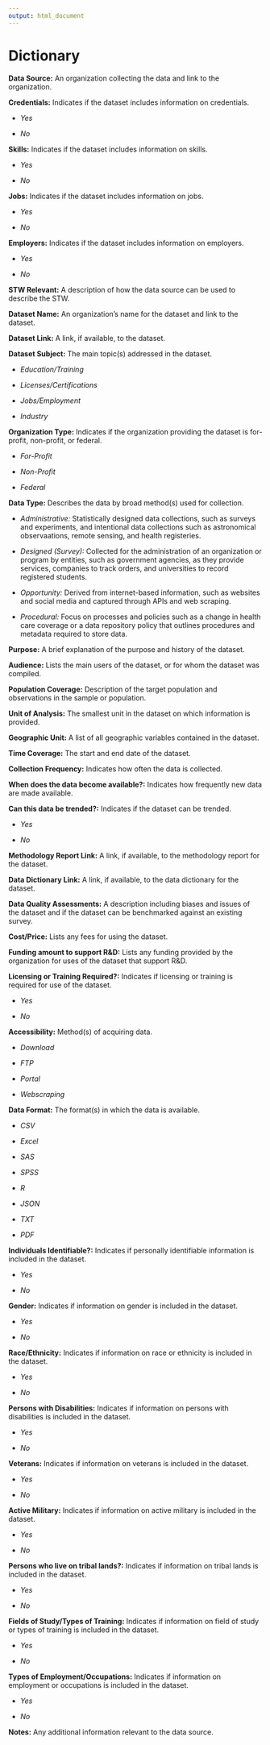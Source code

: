 ```yaml
---
output: html_document
---
```

# Dictionary

__Data Source:__ An organization collecting the data and link to the organization.

__Credentials:__ Indicates if the dataset includes information on credentials.

  - _Yes_
  
  - _No_

__Skills:__ Indicates if the dataset includes information on skills.

  - _Yes_
  
  - _No_

__Jobs:__ Indicates if the dataset includes information on jobs.

  - _Yes_
  
  - _No_

__Employers:__ Indicates if the dataset includes information on employers.

  - _Yes_
  
  - _No_

__STW Relevant:__ A description of how the data source can be used to describe the STW.

__Dataset Name:__ An organization's name for the dataset and link to the dataset.

__Dataset Link:__ A link, if available, to the dataset.

__Dataset Subject:__ The main topic(s) addressed in the dataset.

  - _Education/Training_
  
  - _Licenses/Certifications_
  
  - _Jobs/Employment_
  
  - _Industry_
  
__Organization Type:__ Indicates if the organization providing the dataset is for-profit, non-profit, or federal.

  - _For-Profit_
  
  - _Non-Profit_
  
  - _Federal_
  
__Data Type:__ Describes the data by broad method(s) used for collection.

  - _Administrative:_ Statistically designed data collections, such as surveys and experiments, and intentional data collections such as astronomical observaations, remote sensing, and health registeries.
  
  - _Designed (Survey):_  Collected for the administration of an organization or program by entities, such as government agencies, as they provide services, companies to track orders, and universities to record registered students.
  
  - _Opportunity:_ Derived from internet-based information, such as websites and social media and captured through APIs and web scraping.
  
  - _Procedural:_ Focus on processes and policies such as a change in health care coverage or a data repository policy that outlines procedures and metadata required to store data.

__Purpose:__ A brief explanation of the purpose and history of the dataset.

__Audience:__ Lists the main users of the dataset, or for whom the dataset was compiled. 

__Population Coverage:__ Description of the target population and observations in the sample or population.

__Unit of Analysis:__ The smallest unit in the dataset on which information is provided.

__Geographic Unit:__ A list of all geographic variables contained in the dataset.

__Time Coverage:__ The start and end date of the dataset.

__Collection Frequency:__ Indicates how often the data is collected.

__When does the data become available?:__ Indicates how frequently new data are made available.

__Can this data be trended?:__ Indicates if the dataset can be trended.

  - _Yes_
  
  - _No_

__Methodology Report Link:__ A link, if available, to the methodology report for the dataset.

__Data Dictionary Link:__ A link, if available, to the data dictionary for the dataset.

__Data Quality Assessments:__ A description including biases and issues of the dataset and if the dataset can be benchmarked against an existing survey.

__Cost/Price:__ Lists any fees for using the dataset.

__Funding amount to support R&D:__ Lists any funding provided by the organization for uses of the dataset that support R&D. 

__Licensing or Training Required?:__ Indicates if licensing or training is required for use of the dataset.

  - _Yes_
  
  - _No_

__Accessibility:__ Method(s) of acquiring data.

 - _Download_
 
 - _FTP_
 
 - _Portal_
 
 - _Webscraping_
 
__Data Format:__ The format(s) in which the data is available.

  - _CSV_
  
  - _Excel_
  
  - _SAS_
  
  - _SPSS_
  
  - _R_
  
  - _JSON_
  
  - _TXT_
  
  - _PDF_

__Individuals Identifiable?:__ Indicates if personally identifiable information is included in the dataset.

  - _Yes_
  
  - _No_

__Gender:__ Indicates if information on gender is included in the dataset.

  - _Yes_
  
  - _No_

__Race/Ethnicity:__ Indicates if information on race or ethnicity is included in the dataset.

  - _Yes_
  
  - _No_

__Persons with Disabilities:__ Indicates if information on persons with disabilities is included in the dataset.

  - _Yes_
  
  - _No_

__Veterans:__ Indicates if information on veterans is included in the dataset.

  - _Yes_
  
  - _No_

__Active Military:__ Indicates if information on active military is included in the dataset.

  - _Yes_
  
  - _No_

__Persons who live on tribal lands?:__ Indicates if information on tribal lands is included in the dataset.

  - _Yes_
  
  - _No_

__Fields of Study/Types of Training:__ Indicates if information on field of study or types of training is included in the dataset.

  - _Yes_
  
  - _No_

__Types of Employment/Occupations:__ Indicates if information on employment or occupations is included in the dataset.

  - _Yes_
  
  - _No_

__Notes:__ Any additional information relevant to the data source.
                


